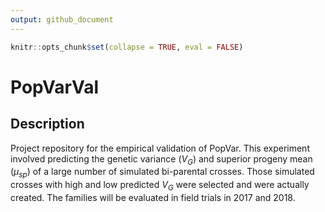 ```yaml
---
output: github_document
---
```


<!-- README.md is generated from README.Rmd. Please edit that file -->  

```r
knitr::opts_chunk$set(collapse = TRUE, eval = FALSE)
```

# PopVarVal

## Description

Project repository for the empirical validation of PopVar. This experiment involved predicting the genetic variance ($V_G$) and superior progeny mean ($\mu_{sp}$) of a large number of simulated bi-parental crosses. Those simulated crosses with high and low predicted $V_G$ were selected and were actually created. The families will be evaluated in field trials in 2017 and 2018.






